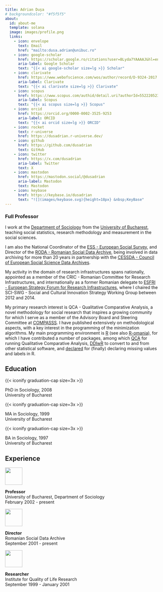 ```yaml
---
title: Adrian Dușa
# backgroundcolor: "#f5f5f5"
about:
  id: about-me
  template: solana
  image: images/profile.png
  links:
    - icon: envelope
      text: Email
      href: "mailto:dusa.adrian@unibuc.ro"
    - icon: google-scholar
      href: https://scholar.google.ro/citations?user=BLyda7YAAAAJ&hl=en
      aria-label: Google Scholar
      text: "{{< ai google-scholar size=lg >}} Scholar"
    - icon: clarivate
      href: https://www.webofscience.com/wos/author/record/D-9324-2017
      aria-label: Clarivate
      text: "{{< ai clarivate size=lg >}} Clarivate"
    - icon: scopus
      href: https://www.scopus.com/authid/detail.uri?authorId=55222052300
      aria-label: Scopus
      text: "{{< ai scopus size=lg >}} Scopus"
    - icon: orcid
      href: https://orcid.org/0000-0002-3525-9253
      aria-label: ORCID
      text: "{{< ai orcid size=lg >}} ORCID"
    - icon: rocket
      text: r-universe
      href: https://dusadrian.r-universe.dev/
    - icon: github
      href: https://github.com/dusadrian
      text: GitHub
    - icon: twitter
      href: https://x.com/dusadrian
      aria-label: Twitter
      text: X
    - icon: mastodon
      href: https://mastodon.social/@dusadrian
      aria-label: Mastodon
      text: Mastodon
    - icon: keybase
      href: https://keybase.io/dusadrian
      text: "![](images/keybase.svg){height=18px} &nbsp;KeyBase"
---
```


::: {#about-me}
<!-- <img src="images/binary-banner.png" style="width:100%;"/> -->
:::

### Full Professor

I work at the [Department of Sociology](http://www.sas.unibuc.ro) from the [University of Bucharest](http://www.unibuc.ro), teaching social statistics, research methodology and measurement in the social sciences.

I am also the National Coordinator of the [ESS - European Social Survey](http://www.europeansocialsurvey.org), and Director of the [RODA - Romanian Social Data Archive](http://www.roda.ro), being involved in data archiving for more than 20 years in partnership with the [CESSDA - Council of European Social Science Data Archives](https://www.cessda.eu).

My activity in the domain of research infrastructures spans nationally, appointed as a member of the CRIC - Romanian Committee for Research Infrastructures, and internationally as a former Romanian delegate to [ESFRI - European Strategy Forum for Research Infrastructures](http://www.esfri.eu/), where I chaired the SCI-SWG - Social and Cultural Innovation Strategy Working Group between 2012 and 2014.

My primary research interest is QCA - Qualitative Comparative Analysis, a novel methodology for social research that inspires a growing community for which I serve as a member of the Advisory Board and Steering Committee at [COMPASSS](http://www.compasss.org). I have published extensively on methodological aspects, with a key interest in the programming of the minimization algorithms. My main programming environment is [R](https://www.r-project.org/) (see also [R-omania](http://www.r-project.ro/)), for which I have contributed a number of packages, among which [QCA](https://cran.r-project.org/web/packages/QCA/index.html) for running Qualitative Comparative Analysis, [DDIwR](https://cran.r-project.org/web/packages/DDIwR/index.html) to convert to and from other statistical software, and [declared](https://cran.r-project.org/web/packages/declared/index.html) for (finally) declaring missing values and labels in R.

## Education

::::::::: grid
::: {.g-col-2 .center-vertically}
{{< iconify graduation-cap size=3x >}}
:::

::: g-col-10
PhD in Sociology, 2008 <br> University of Bucharest
:::

::: {.g-col-2 .center-vertically}
{{< iconify graduation-cap size=3x >}}
:::

::: g-col-10
MA in Sociology, 1999 <br> University of Bucharest
:::

::: {.g-col-2 .center-vertically}
{{< iconify graduation-cap size=3x >}}
:::

::: g-col-10
BA in Sociology, 1997 <br> University of Bucharest
:::
:::::::::

## Experience

::::::::: grid
::: {.g-col-2 .center-vertically}
![](images/ub.svg){width="1.5cm"}
:::

::: g-col-10
**Professor** <br> University of Bucharest, Department of Sociology <br> February 2002 - present
:::

::: {.g-col-2 .center-vertically}
![](images/roda.svg){width="1.5cm"}
:::

::: g-col-10
**Director** <br> Romanian Social Data Archive <br> September 2001 - present
:::

::: {.g-col-2 .center-vertically}
![](images/iccv.svg){width="1.5cm"}
:::

::: g-col-10
**Researcher** <br> Institute for Quality of Life Research <br> September 1999 - January 2001
:::
:::::::::
